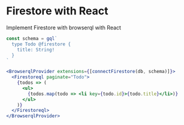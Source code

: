 
# Firestore with React

Implement Firestore with browserql with React

```jsx
const schema = gql`
  type Todo @firestore {
    title: String!
  }
`

<BrowserqlProvider extensions={[connectFirestore(db, schema)]}>
  <Firestoreql paginate="Todo">
    {todos => (
      <ul>
        {todos.map(todo => <li key={todo.id}>{todo.title}</li>)}
      </ul>
    )}
  </Firestoreql>
</BrowserqlProvider>
```

<Story>
  <WherePriorityIsLesserGreater />
</Story>
